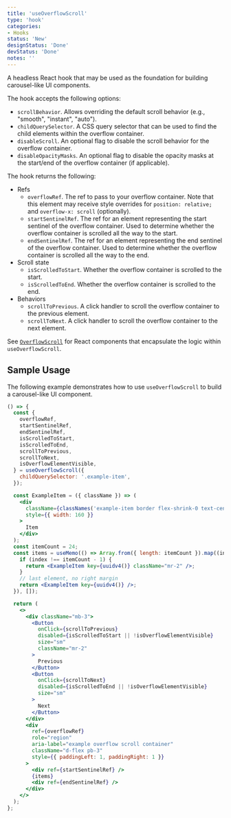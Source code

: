 ```yaml
---
title: 'useOverflowScroll'
type: 'hook'
categories:
- Hooks
status: 'New'
designStatus: 'Done'
devStatus: 'Done'
notes: ''
---
```


A headless React hook that may be used as the foundation for building carousel-like UI components.

The hook accepts the following options:
* `scrollBehavior`. Allows overriding the default scroll behavior (e.g., "smooth", "instant", "auto").
* `childQuerySelector`. A CSS query selector that can be used to find the child elements within the overflow container.
* `disableScroll`. An optional flag to disable the scroll behavior for the overflow container.
* `disableOpacityMasks`. An optional flag to disable the opacity masks at the start/end of the overflow container (if applicable).

The hook returns the following:
* Refs
  * `overflowRef`. The ref to pass to your overflow container. Note that this element may receive style overrides for `position: relative;` and `overflow-x: scroll` (optionally).
  * `startSentinelRef`. The ref for an element representing the start sentinel of the overflow container. Used to determine whether the overflow container is scrolled all the way to the start.
  * `endSentinelRef`. The ref for an element representing the end sentinel of the overflow container. Used to determine whether the overflow container is scrolled all the way to the end.
* Scroll state
  * `isScrolledToStart`. Whether the overflow container is scrolled to the start.
  * `isScrolledToEnd`. Whether the overflow container is scrolled to the end.
* Behaviors
  * `scrollToPrevious`. A click handler to scroll the overflow container to the previous element.
  * `scrollToNext`. A click handler to scroll the overflow container to the next element.

See [`OverflowScroll`](/components/overflowscroll/overflowscroll) for React components that encapsulate the logic within `useOverflowScroll`.

## Sample Usage

The following example demonstrates how to use `useOverflowScroll` to build a carousel-like UI component.

```jsx live
() => {
  const {
    overflowRef,
    startSentinelRef,
    endSentinelRef,
    isScrolledToStart,
    isScrolledToEnd,
    scrollToPrevious,
    scrollToNext,
    isOverflowElementVisible,
  } = useOverflowScroll({
    childQuerySelector: '.example-item',
  });

  const ExampleItem = ({ className }) => (
    <div
      className={classNames('example-item border flex-shrink-0 text-center', className)}
      style={{ width: 160 }}
    >
      Item
    </div>
  );
  const itemCount = 24;
  const items = useMemo(() => Array.from({ length: itemCount }).map((index) => {
    if (index !== itemCount - 1) {
      return <ExampleItem key={uuidv4()} className="mr-2" />;
    }
    // last element, no right margin
    return <ExampleItem key={uuidv4()} />;
  }), []);

  return (
    <>
      <div className="mb-3">
        <Button
          onClick={scrollToPrevious}
          disabled={isScrolledToStart || !isOverflowElementVisible}
          size="sm"
          className="mr-2"
        >
          Previous
        </Button>
        <Button
          onClick={scrollToNext}
          disabled={isScrolledToEnd || !isOverflowElementVisible}
          size="sm"
        >
          Next
        </Button>
      </div>
      <div
        ref={overflowRef}
        role="region"
        aria-label="example overflow scroll container"
        className="d-flex pb-3"
        style={{ paddingLeft: 1, paddingRight: 1 }}
      >
        <div ref={startSentinelRef} />
        {items}
        <div ref={endSentinelRef} />
      </div>
    </>
  );
};
```